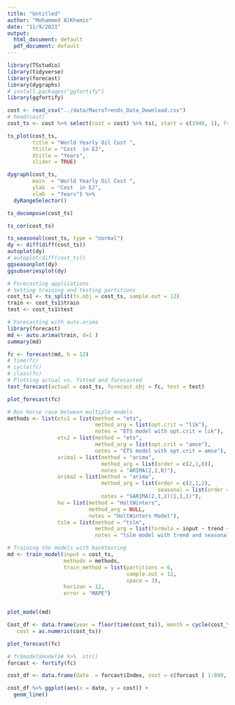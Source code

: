 ---
title: "Untitled"
author: "Mohammed AlKhamis"
date: "11/9/2021"
output:
  html_document: default
  pdf_document: default
---

```{r setup, include=FALSE}
library(TSstudio)
library(tidyverse)
library(forecast)
library(dygraphs)
# install.packages("ggfortify")
library(ggfortify)

```

```{r}
cost <- read_csv("../data/MacroTrends_Data_Download.csv")
# head(cost)
cost_ts <- cost %>% select(cost = cost) %>% ts(, start = c(1946, 1), frequency = 12)

```

```{r}
ts_plot(cost_ts, 
        title = "World Yearly Oil Cost ",
        Ytitle = "Cost  in EJ",
        Xtitle = "Years",
        slider = TRUE)
```

```{r}
dygraph(cost_ts, 
        main  = "World Yearly Oil Cost ",
        ylab  = "Cost  in EJ",
        xlab  = "Years") %>% 
  dyRangeSelector()
```

```{r}
ts_decompose(cost_ts)
```
```{r}
ts_cor(cost_ts)

```

```{r}
ts_seasonal(cost_ts, type = "normal")
dy <- diff(diff(cost_ts))
autoplot(dy)
# autoplot(diff(cost_ts))
ggseasonplot(dy)
ggsubseriesplot(dy)
```

```{r}
# Forecasting applications
# Setting training and testing partitions
cost_ts1 <- ts_split(ts.obj = cost_ts, sample.out = 12)
train <- cost_ts1$train
test <- cost_ts1$test

# Forecasting with auto.arima
library(forecast)
md <- auto.arima(train, d=1 )
summary(md)

fc <- forecast(md, h = 12)
# time(fc)
# cycle(fc)
# class(fc)
# Plotting actual vs. fitted and forecasted
test_forecast(actual = cost_ts, forecast.obj = fc, test = test)
```


```{r}
plot_forecast(fc)
```

```{r}
# Run horse race between multiple models
methods <- list(ets1 = list(method = "ets",
                            method_arg = list(opt.crit = "lik"),
                            notes = "ETS model with opt.crit = lik"),
                ets2 = list(method = "ets",
                            method_arg = list(opt.crit = "amse"),
                            notes = "ETS model with opt.crit = amse"),
                arima1 = list(method = "arima",
                              method_arg = list(order = c(2,1,0)),
                              notes = "ARIMA(2,1,0)"),
                arima2 = list(method = "arima",
                              method_arg = list(order = c(2,1,2),
                                                seasonal = list(order = c(1,1,1))),
                              notes = "SARIMA(2,1,2)(1,1,1)"),
                hw = list(method = "HoltWinters",
                          method_arg = NULL,
                          notes = "HoltWinters Model"),
                tslm = list(method = "tslm",
                            method_arg = list(formula = input ~ trend + season),
                            notes = "tslm model with trend and seasonal components"))

# Training the models with backtesting
md <- train_model(input = cost_ts,
                  methods = methods,
                  train_method = list(partitions = 6, 
                                      sample.out = 12, 
                                      space = 3),
                  horizon = 12,
                  error = "MAPE")
```

```{r}

```

```{r}
plot_model(md)
```

```{r}
Cost_df <- data.frame(year = floor(time(cost_ts)), month = cycle(cost_ts),
   cost = as.numeric(cost_ts))
```

```{r}
plot_forecast(fc)
```

```{r}
# fc$model$model$# %>%  str()
forcast <- fortify(fc) 

```

```{r}
cost_df <- data.frame(date  = forcast$Index, cost = c(forcast [ 1:899, 3], forcast [ 900:nrow(forcast), 4]))
```
 
 
```{r}

cost_df %>% ggplot(aes(x = date, y = cost)) +
  geom_line()


```
 
